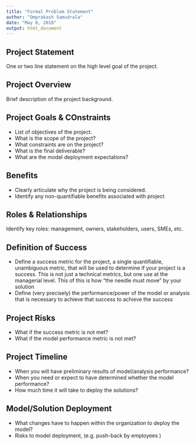 ```yaml
---
title: "Formal Problem Statement"
author: "Omprakash Samudrala"
date: "May 8, 2018"
output: html_document
---
```


## Project Statement

One or two line statement on the high level goal of the project.

## Project Overview 

Brief description of the project background.

## Project Goals & COnstraints

* List of objectives of the project.
* What is the scope of the project? 
* What constraints are on the project?
* What is the final deliverable?
* What are the model deployment expectations?

## Benefits

* Clearly articulate why the project is being considered.
* Identify any non-quantifiable benefits associated with project

## Roles & Relationships

Identify key roles: management, owners, stakeholders, users, SMEs, etc.

## Definition of Success

* Define a success metric for the project, a single quantifiable, unambiguous metric, that will be used to determine if your project is a success. This is not just a technical metrics, but one use at the managerial level. This of this is how "the needle must move" by your solution
* Define (very precisely) the performance/power of the model or analysis that is necessary to achieve that success to achieve the success

## Project Risks

* What if the success metric is not met?
* What if the model performance metric is not met?

## Project Timeline

* When you will have preliminary results of model/analysis performance?
* When you need or expect to have determined whether the model performance?
* How much time it will take to deploy the solutions?

## Model/Solution Deployment

* What changes have to happen within the organization to deploy the model?
* Risks to model deployment, (e.g. push-back by employees )